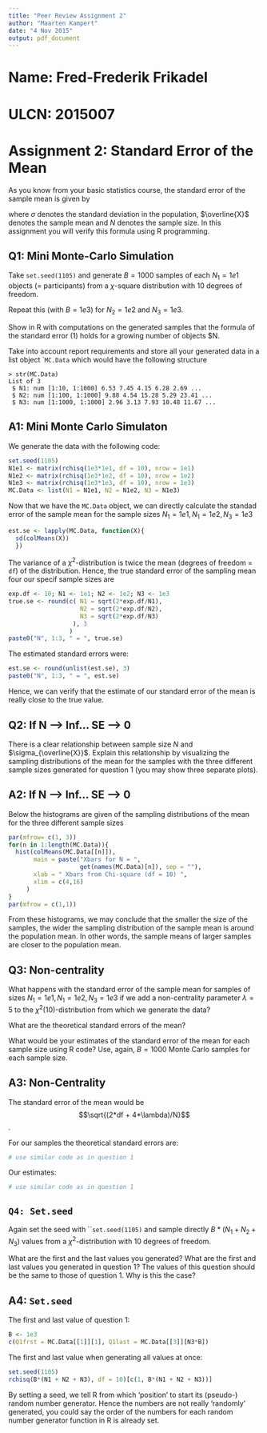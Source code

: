 ```yaml
---
title: "Peer Review Assignment 2"
author: "Maarten Kampert"
date: "4 Nov 2015"
output: pdf_document
---
```


# Name: Fred-Frederik Frikadel  
# ULCN: 2015007

# Assignment 2: Standard Error of the Mean


As you know from your basic statistics course, the standard error of the sample mean is given by 

\begin{equation}
\sigma_{\overline{X}}= \sigma / \sqrt{N},
\end{equation}


where $\sigma$ denotes the standard deviation in the population, $\overline{X}$ denotes the sample mean and $N$ denotes the sample size. In this assignment you will verify this formula using R programming.



## Q1: Mini Monte-Carlo Simulation

Take ```set.seed(1105)``` and generate $B = 1000$ samples of each $N_1 = 1e1$ objects (= participants) from a $\chi$-square distribution with 10 degrees of freedom.

Repeat this (with $B = 1e3$) for $N_2 = 1e2$ and $N_3 = 1e3$. 

Show in R with computations on the generated samples that the formula of the standard error (1) holds for a growing number of objects $N.

Take into account report requirements and store all your generated data in a list object ```MC.Data`` which would have the following structure

```
> str(MC.Data)
List of 3
 $ N1: num [1:10, 1:1000] 6.53 7.45 4.15 6.28 2.69 ...
 $ N2: num [1:100, 1:1000] 9.88 4.54 15.28 5.29 23.41 ...
 $ N3: num [1:1000, 1:1000] 2.96 3.13 7.93 10.48 11.67 ...
```


\newpage

## A1: Mini Monte Carlo Simulaton

We generate the data with the following code:

```r
set.seed(1105)
N1e1 <- matrix(rchisq(1e3*1e1, df = 10), nrow = 1e1)
N1e2 <- matrix(rchisq(1e3*1e2, df = 10), nrow = 1e2)
N1e3 <- matrix(rchisq(1e3*1e3, df = 10), nrow = 1e3)
MC.Data <- list(N1 = N1e1, N2 = N1e2, N3 = N1e3)
```
Now that we have the ```MC.Data``` object, we can directly calculate the standad error of the sample mean for the sample sizes $N_1 = 1e1, \, N_1 = 1e2, N_3 = 1e3$

```r
est.se <- lapply(MC.Data, function(X){
  sd(colMeans(X))
  })
```

The variance of a $\chi^2$-distribution is twice the mean (degrees of freedom = ```df```) of the distribution. Hence, the true standard error of the sampling mean four our specif sample sizes are

```r
exp.df <- 10; N1 <- 1e1; N2 <- 1e2; N3 <- 1e3
true.se <- round(c( N1 = sqrt(2*exp.df/N1),
                    N2 = sqrt(2*exp.df/N2), 
                    N3 = sqrt(2*exp.df/N3)
                  ), 3
                 )
paste0("N", 1:3, " = ", true.se)
```

The estimated standard errors were:

```r
est.se <- round(unlist(est.se), 3)
paste0("N", 1:3, " = ", est.se)
```

Hence, we can verify that the estimate of our standard error of the mean is really close to the true value.










\newpage

## Q2: If N --> Inf... SE --> 0

There is a clear relationship between sample size $N$ and $\sigma_{\overline{X}}$. Explain this relationship by visualizing the sampling distributions of the mean for the samples with the three different sample sizes generated for question 1 (you may show three separate plots).



## A2: If N --> Inf... SE --> 0

Below the histograms are given of the sampling distributions of the mean for the three different sample sizes

```r
par(mfrow= c(1, 3))
for(n in 1:length(MC.Data)){
  hist(colMeans(MC.Data[[n]]), 
       main = paste("Xbars for N = ", 
                    get(names(MC.Data)[n]), sep = ""),
       xlab = " Xbars from Chi-square (df = 10) ",
       xlim = c(4,16)
     )
}
par(mfrow = c(1,1))
```

From these histograms, we may conclude that the smaller the size of the samples, the wider the sampling distribution of the sample mean is around the population mean. In other words, the sample means of larger samples are closer to the population mean.



\newpage


## Q3: Non-centrality

What happens with the standard error of the sample mean for samples of sizes $N_1 = 1e1, \, N_1 = 1e2, N_3 = 1e3$ if we add a non-centrality parameter $\lambda = 5$ to the $\chi^2(10)$-distribution from which we generate the data? 

What are the theoretical standard errors of the mean? 

What would be your estimates of the standard error of the mean for each sample size using R code? Use, again, $B = 1000$ Monte Carlo samples for each sample size. 


## A3: Non-Centrality

The standard error of the mean would be $$\sqrt{(2*df + 4*\lambda)/N}$$.

For our samples the theoretical standard errors are:
```r
# use similar code as in question 1
```

Our estimates:
```r
# use similar code as in question 1
```




## ```Q4: Set.seed```

Again set the seed with ```set.seed(1105)` and sample directly $B*(N_1 + N_2 + N_3)$ values from a $\chi^2$-distribution with 10 degrees of freedom.

What are the first and the last values you generated? What are the first and last values you generated in question 1? The values of this question should be the same to those of question 1. Why is this the case?


## A4: ```Set.seed```

The first and last value of question 1:
```r
B <- 1e3
c(Q1frst = MC.Data[[1]][1], Q1last = MC.Data[[3]][N3*B])
```

The first and last value when generating all values at once:

```r
set.seed(1105)
rchisq(B*(N1 + N2 + N3), df = 10)[c(1, B*(N1 + N2 + N3))]
```

By setting a seed, we tell R from which 'position' to start its (pseudo-) random number generator. Hence the numbers are not really 'randomly' generated, you could say the order of the numbers for each random number generator function in R is already set.
